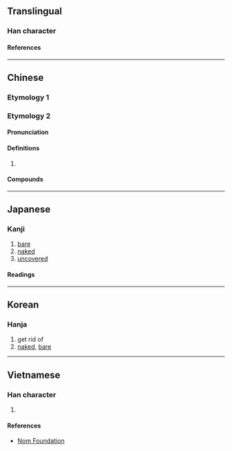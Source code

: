 {{character info}}
==Translingual==

===Han character===
{{Han char|rn=9|rad=人|as=08|sn=10|four=26294|canj=OWD|ids=⿰亻果}}

====References====
{{Han ref|kx=0109.070|dkj=00797|dj=0232.050|hdz=10177.030|uh=502E}}

----

==Chinese==

===Etymology 1===
{{zh-see|裸|v}}

===Etymology 2===
{{zh-forms}}

====Pronunciation====
{{zh-pron
|m=luǒ
|cat=
}}

====Definitions====
{{zh-hanzi}}

# {{rfdef|zh}}

====Compounds====
{{zh-der|倮倮|倮倮族|倮黑}}

----

==Japanese==

===Kanji===
{{ja-kanji|grade=|rs=人08}}

# [[bare]]
# [[naked]]
# [[uncovered]]

====Readings====
{{ja-readings
|on=ら, か, げ
|kun=はだか, せまい, かたぬぐ, すはだ
}}

----

==Korean==

===Hanja===
{{ko-hanja|라}}

# get rid of
# [[naked]], [[bare]]

----

==Vietnamese==

===Han character===
{{vi-readings|reading=[[khoả]]|rs=人08}}

# {{rfdef|vi|sort=人08}}

====References====
* [http://nomfoundation.org/common/nom_details.php?codepoint=502e Nom Foundation]